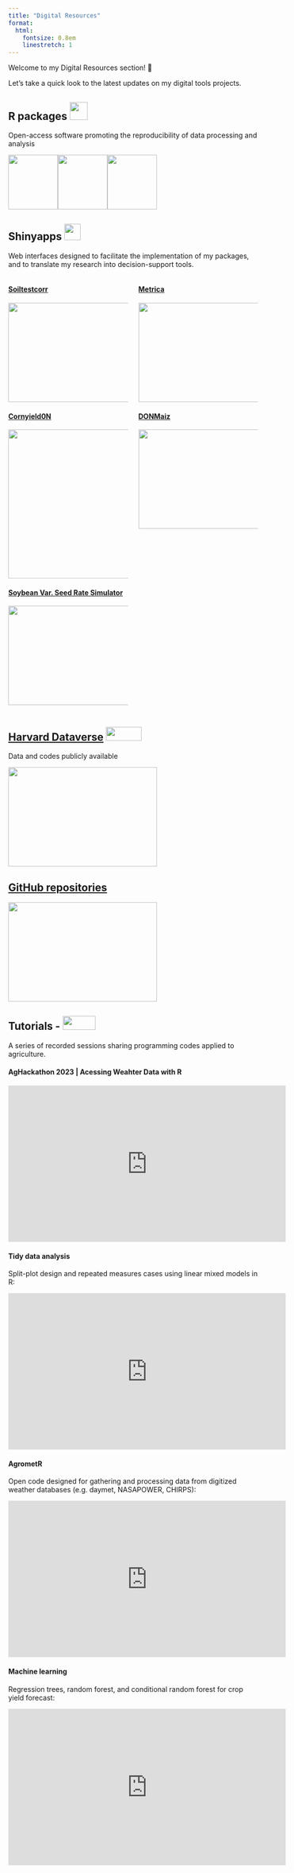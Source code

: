 ```yaml
---
title: "Digital Resources"
format:
  html:
    fontsize: 0.8em
    linestretch: 1
---
```


Welcome to my Digital Resources section! 👋

Let's take a quick look to the latest updates on my digital tools projects.

## R packages ![](assets/images/R_logo.png){width="36"}

Open-access software promoting the reproducibility of data processing and analysis

[![](assets/images/metrica_logo.png){width="100" height="110"}](https://adriancorrendo.github.io/metrica/)[![](assets/images/soiltestcorr_logo.png){width="100" height="110"}](https://adriancorrendo.github.io/soiltestcorr/)[![](assets/images/xpolaris.png){width="100" height="110"}](https://github.com/cran/XPolaris)

## Shinyapps ![](assets/images/shiny.png){width="33"}

Web interfaces designed to facilitate the implementation of my packages, and to translate my research into decision-support tools.

::::: columns
::: {.column width="50%"}
#### [Soiltestcorr](https://ciampittilab.shinyapps.io/soiltestcorr/)

[![](assets/images/shiny_soiltestcorr.png){fig-align="left" width="300" height="200"}](https://ciampittilab.shinyapps.io/soiltestcorr/)

#### [Cornyield0N](https://ciampittilab.shinyapps.io/cornyield0N/)

[![](images/paste-39B54D97.png){fig-align="left" width="300"}](https://ciampittilab.shinyapps.io/cornyield0N/)

#### [Soybean Var. Seed Rate Simulator](https://analytics.iasoybeans.com/cool-apps/SoybeanVRSsimulator/)

[![](images/paste-2BEEBBAE.png){fig-align="left" width="300" height="200"}](https://analytics.iasoybeans.com/cool-apps/SoybeanVRSsimulator/)
:::

::: {.column width="50%"}
#### [Metrica](https://ciampittilab.shinyapps.io/metrica/)

[![](assets/images/shiny_metrica.png){fig-align="left" width="300" height="200"}](https://ciampittilab.shinyapps.io/metrica/)

#### [DONMaiz](https://ciampittilab.shinyapps.io/DONMaiz/)

[![](images/paste-2E73617F.png){fig-align="left" width="300" height="200"}](https://ciampittilab.shinyapps.io/DONMaiz/)
:::
:::::

## [Harvard Dataverse](https://dataverse.harvard.edu/dataverse/adriancorrendo) ![](assets/images/harvard_dataverse_logo.png){width="72" height="28"}

Data and codes publicly available

[<img src="assets/images/harvard_dataverse.png" width="300" height="200"/>](https://dataverse.harvard.edu/dataverse/adriancorrendo)

## [GitHub repositories](https://github.com/adriancorrendo/)

[![](assets/images/Screenshot%20GitHub.png){fig-align="left" width="300" height="200"}](https://github.com/adriancorrendo/)

## Tutorials - ![](assets/images/YouTube_Logo.png){width="66" height="28"}

A series of recorded sessions sharing programming codes applied to agriculture.

#### AgHackathon 2023 \| Acessing Weahter Data with R

::: {align="center"}
<iframe width="560" height="315" src="https://www.youtube.com/embed/r38NfwZcZPQ" frameborder="0" allowfullscreen>

</iframe>
:::

#### Tidy data analysis

Split-plot design and repeated measures cases using linear mixed models in R:

::: {align="center"}
<iframe width="560" height="315" src="https://www.youtube.com/embed/KxGpacYhBT4" frameborder="0" allowfullscreen>

</iframe>
:::

#### AgrometR

Open code designed for gathering and processing data from digitized weather databases (e.g. daymet, NASAPOWER, CHIRPS):

::: {align="center"}
<iframe width="560" height="315" src="https://www.youtube.com/embed/gJo5XUFtDPk" frameborder="0" allowfullscreen>

</iframe>
:::

#### Machine learning

Regression trees, random forest, and conditional random forest for crop yield forecast:

::: {align="center"}
<iframe width="560" height="315" src="https://www.youtube.com/embed/sE8VyX2XGII" frameborder="0" allowfullscreen>

</iframe>
:::
